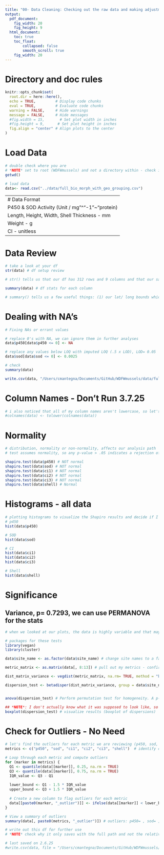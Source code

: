 ```yaml
---
title: "00- Data Cleaning: Checking out the raw data and making adjustments to support analysis, creating condition indices, and thickness averages"
output:
  pdf_document: 
    fig_width: 20
    fig_height: 9
  html_document: 
    toc: true
    toc_float:
        collapsed: false
        smooth_scroll: true
    fig_width: 20
---
```


# Directory and doc rules

```r

knitr::opts_chunk$set(
  root.dir = here::here(),
  echo = TRUE,         # Display code chunks
  eval = TRUE,         # Evaluate code chunks
  warning = FALSE,     # Hide warnings
  message = FALSE,     # Hide messages
  #fig.width = 15,       # Set plot width in inches
  #fig.height = 9,      # Set plot height in inches
  fig.align = "center" # Align plots to the center
)

```

# Load Data

```r

# double check where you are
# *NOTE* set to root (WDFWmussels) and not a directory within - check into why that is happening in the knitr block
getwd()

# load data
data<- read.csv("../data/full_bio_morph_with_geo_grouping.csv")


```

---
# Data Format
P450 & SOD Activity (Unit / mg"^"-1"~"protein)
Length, Height, Width, Shell Thickness - mm
Weight - g
CI - unitless
---

# Data Review

```r

# take a look at your df
str(data) # df setup review

# str() tells us that our df has 312 rows and 9 columns and that our sample_id and site number are being treated as integers; this might be a problem in analyses and plotting.

summary(data) # df stats for each column

# summary() tells us a few useful things: (1) our lat/ long bounds which we'll need for mapping, (2) we have NA values in p450 and condition_factor that need to be investigated before moving forward.

```

# Dealing with NA's

```r

# Fixing NAs or errant values

# replace 0's with NA, we can ignore them in further analyses
data$p450[data$p450 <= 0] <- NA

# replace any values below LOQ with imputed LOQ (.5 x LOD), LOD= 0.05
data$sod[data$sod <= 0] <- 0.0025

# check
summary(data)

write.csv(data, "/Users/cmantegna/Documents/GitHub/WDFWmussels/data/full_with_na.csv")

```

# Column Names - Don't Run 3.7.25

```r

# i also noticed that all of my column names aren't lowercase, so let's fix that to prevent unnecessary mistakes
#colnames(data) <- tolower(colnames(data))

```

# Normality

```r

# distribution, normality or non-normality, affects our analysis path
# test assumes normality, so any p-value > .05 indicates a rejection of that assumption

shapiro.test(data$p450) # NOT normal
shapiro.test(data$sod) # NOT normal
shapiro.test(data$ci1) # NOT normal
shapiro.test(data$ci2) # NOT normal
shapiro.test(data$ci3) # NOT normal
shapiro.test(data$shell) # Normal

```

# Histograms - all data

```r

# plotting histograms to visualize the Shapiro results and decide if I want to transform the data or maintain it
# p450 
hist(data$p450)

# SOD 
hist(data$sod)

# CI
hist(data$ci1)
hist(data$ci2)
hist(data$ci3)

# Shell
hist(data$shell)

```

# Significance

## Variance, p= 0.7293, we can use PERMANOVA for the stats

```r

# when we looked at our plots, the data is highly variable and that may incorrectly inflate our PERMANOVA results. We check the variance of each group to determine if the PERMANOVA is the correct test. I used the 'bray' method for the matrix because it is ecological data and that's the standard. Note: variance can be evaluated with either bray or euclidian methods, bray is the most common until we get to permanova where euclidian method is used for continuous data. After testing both methods, the result is the same. 

# packages for these tests
library(vegan)
library(cluster)

data$site_name <- as.factor(data$site_name) # change site names to a factor instead of a character

metric_matrix <- as.matrix(data[, 8:13]) # pull out my metrics - confirm column numbers are still correct

dist_matrix_variance <- vegdist(metric_matrix, na.rm= TRUE, method = "bray") # create a distance matrix

dispersion_test <- betadisper(dist_matrix_variance, group = data$site_name) # check homogeneity of group variances


anova(dispersion_test) # Perform permutation test for homogeneity. A p-value > .05 means we need to use PERMANOVA. p= 0.8999

## *NOTE*: I don't actually know what it was supposed to look like, so I can followup in the future. Visualize results (boxplot of dispersions)
boxplot(dispersion_test) # visualize results (boxplot of dispersions)

```

# Check for Outliers - No Need

```r

# let's find the outliers for each metric we are reviewing (p450, sod, condition_factor and avg_thickness). ChatGPT helped create the loop.
metrics <- c("p450", "sod", "ci1", "ci2", "ci3", "shell")  # identify columns of interest

# Loop through each metric and compute outliers
for (marker in metrics) {
  Q1 <- quantile(data[[marker]], 0.25, na.rm = TRUE)
  Q3 <- quantile(data[[marker]], 0.75, na.rm = TRUE)
  IQR_value <- Q3 - Q1
  
  lower_bound <- Q1 - 1.5 * IQR_value
  upper_bound <- Q3 + 1.5 * IQR_value
  
  # Create a new column to flag outliers for each metric
  data[[paste0(marker, "_outlier")]] <- ifelse(data[[marker]] < lower_bound | data[[marker]] > upper_bound, TRUE, FALSE)
}

# View a summary of outliers
summary(data[, paste0(metrics, "_outlier")]) # outliers: p450= , sod= , cf1= , cf2= , cf3= , shell=  

# write out this df for further use
# *NOTE* check why it only saves with the full path and not the relative

# last saved on 2.6.25
#write.csv(data, file = "/Users/cmantegna/Documents/GitHub/WDFWmussels/data/cleaned/all_cleaned.csv", row.names = FALSE)

```
